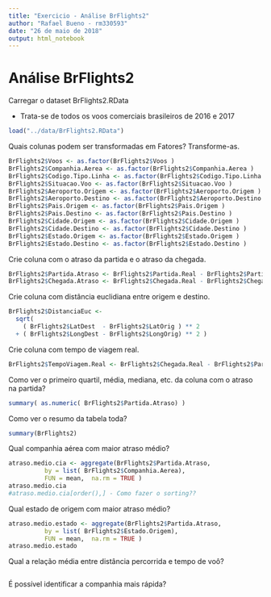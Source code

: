 ```yaml
---
title: "Exercicio - Análise BrFlights2"
author: "Rafael Bueno - rm330593"
date: "26 de maio de 2018"
output: html_notebook
---
```


# Análise BrFlights2

Carregar o dataset BrFlights2.RData 

* Trata-se de todos os voos comerciais brasileiros de 2016 e 2017

```r
load("../data/BrFlights2.RData") 
```

Quais colunas podem ser transformadas em Fatores? Transforme-as.

```r
BrFlights2$Voos <- as.factor(BrFlights2$Voos )
BrFlights2$Companhia.Aerea <- as.factor(BrFlights2$Companhia.Aerea )
BrFlights2$Codigo.Tipo.Linha <- as.factor(BrFlights2$Codigo.Tipo.Linha )
BrFlights2$Situacao.Voo <- as.factor(BrFlights2$Situacao.Voo )
BrFlights2$Aeroporto.Origem <- as.factor(BrFlights2$Aeroporto.Origem )
BrFlights2$Aeroporto.Destino <- as.factor(BrFlights2$Aeroporto.Destino )
BrFlights2$Pais.Origem <- as.factor(BrFlights2$Pais.Origem )
BrFlights2$Pais.Destino <- as.factor(BrFlights2$Pais.Destino )
BrFlights2$Cidade.Origem <- as.factor(BrFlights2$Cidade.Origem )
BrFlights2$Cidade.Destino <- as.factor(BrFlights2$Cidade.Destino )
BrFlights2$Estado.Origem <- as.factor(BrFlights2$Estado.Origem )
BrFlights2$Estado.Destino <- as.factor(BrFlights2$Estado.Destino )
```

Crie coluna com o atraso da partida e o atraso da chegada.

```r
BrFlights2$Partida.Atraso <- BrFlights2$Partida.Real - BrFlights2$Partida.Prevista
BrFlights2$Chegada.Atraso <- BrFlights2$Chegada.Real - BrFlights2$Chegada.Prevista
```

Crie coluna com distância euclidiana entre origem e destino.

```r
BrFlights2$DistanciaEuc <- 
  sqrt(
    ( BrFlights2$LatDest  - BrFlights2$LatOrig ) ** 2
  + ( BrFlights2$LongDest - BrFlights2$LongOrig) ** 2 )
```

Crie coluna com tempo de viagem real.

```r
BrFlights2$TempoViagem.Real <- BrFlights2$Chegada.Real - BrFlights2$Partida.Real
```

Como ver o primeiro quartil, média, mediana, etc. da coluna com o atraso na partida?

```r
summary( as.numeric( BrFlights2$Partida.Atraso) )
```

Como ver o resumo da tabela toda?

```r
summary(BrFlights2)
```

Qual companhia aérea com maior atraso médio?

```r
atraso.medio.cia <- aggregate(BrFlights2$Partida.Atraso,
          by = list( BrFlights2$Companhia.Aerea),
          FUN = mean,  na.rm = TRUE )
atraso.medio.cia
#atraso.medio.cia[order(),] - Como fazer o sorting??
```

Qual estado de origem com maior atraso médio?

```r
atraso.medio.estado <- aggregate(BrFlights2$Partida.Atraso,
          by = list( BrFlights2$Estado.Origem),
          FUN = mean,  na.rm = TRUE )
atraso.medio.estado
```

Qual a relação média entre distância percorrida e tempo de voô?

```r

```

É possível identificar a companhia mais rápida?

```r

```


